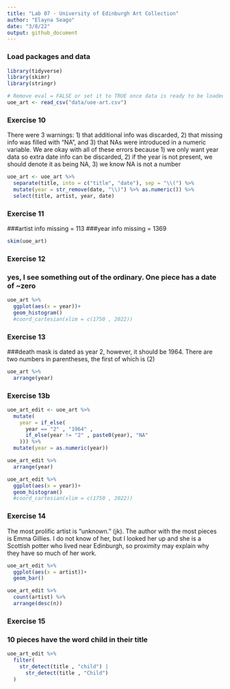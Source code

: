 ```yaml
---
title: "Lab 07 - University of Edinburgh Art Collection"
author: "Elayna Seago"
date: "3/8/22"
output: github_document
---
```


### Load packages and data

```r
library(tidyverse) 
library(skimr)
library(stringr)
```

```r
# Remove eval = FALSE or set it to TRUE once data is ready to be loaded
uoe_art <- read_csv("data/uoe-art.csv")
```

### Exercise 10
There were 3 warnings: 1) that additional info was discarded, 2) that missing info was filled with "NA", and 3) that NAs were introduced in a numeric variable. We are okay with all of these errors because 1) we only want year data so extra date info can be discarded, 2) if the year is not present, we should denote it as being NA, 3) we know NA is not a number
```r
uoe_art <- uoe_art %>%
  separate(title, into = c("title", "date"), sep = "\\(") %>%
  mutate(year = str_remove(date, "\\)") %>% as.numeric()) %>%
  select(title, artist, year, date)
```

### Exercise 11
###artist info missing = 113
###year info missing = 1369 
```r
skim(uoe_art)
```


### Exercise 12

### yes, I see something out of the ordinary. One piece has a date of ~zero

```r
uoe_art %>% 
  ggplot(aes(x = year))+
  geom_histogram()
  #coord_cartesian(xlim = c(1750 , 2022))
```


### Exercise 13 
###death mask is dated as year 2, however, it should be 1964. There are two numbers in parentheses, the first of which is (2)
```r
uoe_art %>% 
  arrange(year)
```


### Exercise 13b

```r
uoe_art_edit <- uoe_art %>% 
  mutate(
    year = if_else(
      year == "2" , "1964" ,
      if_else(year != "2" , paste0(year), "NA"
    ))) %>% 
  mutate(year = as.numeric(year))

```



```r
uoe_art_edit %>% 
  arrange(year)
```


```r
uoe_art_edit %>% 
  ggplot(aes(x = year))+
  geom_histogram()
  #coord_cartesian(xlim = c(1750 , 2022))
```


### Exercise 14

The most prolific artist is "unknown." (jk). The author with the most pieces is Emma Gillies. I do not know of her, but I looked her up and she is a Scottish potter who lived near Edinburgh, so proximity may explain why they have so much of her work. 

```r
uoe_art_edit %>% 
  ggplot(aes(x = artist))+
  geom_bar()
```


```r
uoe_art_edit %>% 
  count(artist) %>% 
  arrange(desc(n))
```

### Exercise 15
### 10 pieces have the word child in their title
```r
uoe_art_edit %>% 
  filter(
    str_detect(title , "child") |
      str_detect(title , "Child")
  )
```




